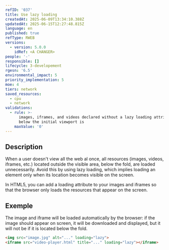 ```yaml
---
refID: '037'
title: Use lazy loading
createdAt: 2025-06-09T13:34:10.388Z
updatedAt: 2025-06-15T12:27:48.815Z
language: en
published: true
refType: RWEB
versions:
  - version: 5.0.0
    idRef: <A CHANGER>
people: '-'
responsible: []
lifecycle: 3-developement
rgesn: '6.5'
environmental_impact: 5
priority_implementation: 5
moe: 4
tiers: network
saved_resources:
  - cpu
  - network
validations:
  - rule: >-
      images, iframes, and videos declared without a lazy loading attribute and
      below the initial viewport is
    maxValue: '0'
---
```


## Description

When a user doesn't view all the web al once, all resources (images, videos, iframes, etc.) located outside the visible area, below the fold, are loaded unnecessarily. Avoid this by using lazy loading, which implies loading an element only when its location becomes visible on the screen.

In HTML5, you can add a loading attribute to your images and iframes so that the browser only loads the resources that appear on the screen.

## Exemple

The image and iframe will be loaded automatically by the browser: if the image should appear on screen, it will be downloaded and displayed, but it will not be if it is located below the fold.

```html
<img src="image.jpg" alt="..." loading="lazy">
<iframe src="video-player.html" title="..." loading="lazy"></iframe>
```
